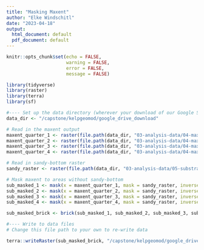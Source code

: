 ```yaml
---
title: "Masking Maxent"
author: "Elke Windschitl"
date: "2023-04-18"
output:
  html_document: default
  pdf_document: default
---
```


```r
knitr::opts_chunk$set(echo = FALSE,
                      warning = FALSE,
                      error = FALSE,
                      message = FALSE)
```

```r
library(tidyverse)
library(raster)
library(terra)
library(sf)
```

```r
#---- Set up the data directory (wherever your download of our Google Shared Drive lives)
data_dir <- "/capstone/kelpgeomod/google_drive_download"
```

```r
# Read in the maxent output
maxent_quarter_1 <- raster(file.path(data_dir, "03-analysis-data/04-maxent-analysis/results/maxent-quarter-1-output.tif"))
maxent_quarter_2 <- raster(file.path(data_dir, "03-analysis-data/04-maxent-analysis/results/maxent-quarter-2-output.tif"))
maxent_quarter_3 <- raster(file.path(data_dir, "03-analysis-data/04-maxent-analysis/results/maxent-quarter-3-output.tif"))
maxent_quarter_4 <- raster(file.path(data_dir, "03-analysis-data/04-maxent-analysis/results/maxent-quarter-4-output.tif"))

# Read in sandy-bottom raster
sandy_raster <- raster(file.path(data_dir, "03-analysis-data/05-substrate-analysis/sandy-bottom-1km.tif"))
```

```r
# Mask maxent to areas without sandy-bottom
sub_masked_1 <- mask(x = maxent_quarter_1, mask = sandy_raster, inverse = FALSE)
sub_masked_2 <- mask(x = maxent_quarter_2, mask = sandy_raster, inverse = FALSE)
sub_masked_3 <- mask(x = maxent_quarter_3, mask = sandy_raster, inverse = FALSE)
sub_masked_4 <- mask(x = maxent_quarter_4, mask = sandy_raster, inverse = FALSE)

sub_masked_brick <- brick(sub_masked_1, sub_masked_2, sub_masked_3, sub_masked_4)
```

```r
#---- Write to data files
# Change this file path to your own to re-write data

terra::writeRaster(sub_masked_brick, "/capstone/kelpgeomod/google_drive_download/03-analysis-data/04-maxent-analysis/results/substrate_masked_brick.tif", overwrite = TRUE)
```


